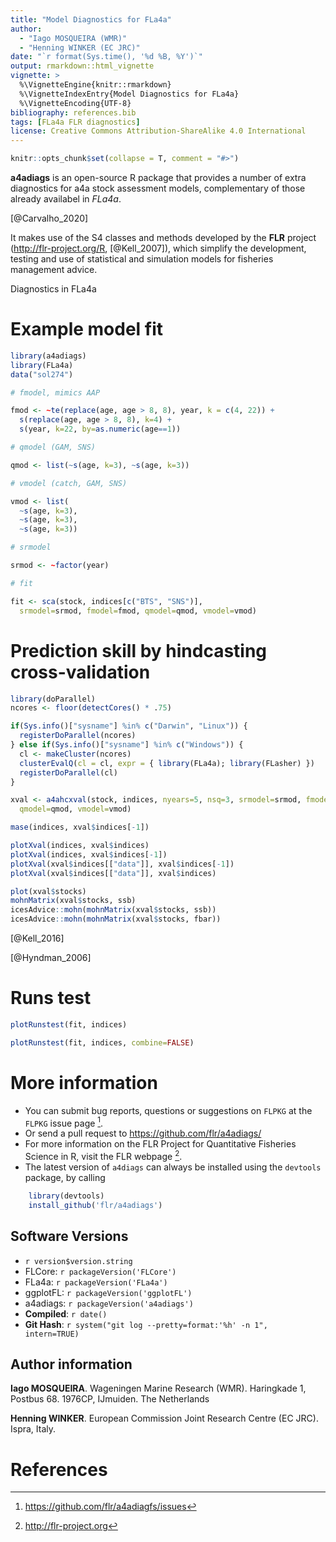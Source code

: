 ```yaml
---
title: "Model Diagnostics for FLa4a"
author:
  - "Iago MOSQUEIRA (WMR)"
  - "Henning WINKER (EC JRC)"
date: "`r format(Sys.time(), '%d %B, %Y')`"
output: rmarkdown::html_vignette
vignette: >
  %\VignetteEngine{knitr::rmarkdown}
  %\VignetteIndexEntry{Model Diagnostics for FLa4a}
  %\VignetteEncoding{UTF-8}
bibliography: references.bib
tags: [FLa4a FLR diagnostics]
license: Creative Commons Attribution-ShareAlike 4.0 International
---
```


```r
knitr::opts_chunk$set(collapse = T, comment = "#>")
```

**a4adiags** is an open-source R package that provides a number of extra diagnostics for a4a stock assessment models, complementary of those already availabel in *FLa4a*.

[@Carvalho_2020]

It makes use of the S4 classes and methods developed by the **FLR** project (<http://flr-project.org/R>, [@Kell_2007]), which simplify the development, testing and use of statistical and simulation models for fisheries management advice.

Diagnostics in FLa4a


# Example model fit

```r
library(a4adiags)
library(FLa4a)
data("sol274")

# fmodel, mimics AAP

fmod <- ~te(replace(age, age > 8, 8), year, k = c(4, 22)) +
  s(replace(age, age > 8, 8), k=4) +
  s(year, k=22, by=as.numeric(age==1))

# qmodel (GAM, SNS)

qmod <- list(~s(age, k=3), ~s(age, k=3))

# vmodel (catch, GAM, SNS)

vmod <- list(
  ~s(age, k=3),
  ~s(age, k=3),
  ~s(age, k=3))

# srmodel

srmod <- ~factor(year)

# fit

fit <- sca(stock, indices[c("BTS", "SNS")],
  srmodel=srmod, fmodel=fmod, qmodel=qmod, vmodel=vmod)
```

<!-- # Retrospective analysis -->

# Prediction skill by hindcasting cross-validation

```r
library(doParallel)
ncores <- floor(detectCores() * .75)

if(Sys.info()["sysname"] %in% c("Darwin", "Linux")) {
  registerDoParallel(ncores)
} else if(Sys.info()["sysname"] %in% c("Windows")) {
  cl <- makeCluster(ncores)
  clusterEvalQ(cl = cl, expr = { library(FLa4a); library(FLasher) })
  registerDoParallel(cl)
}
```

```r
xval <- a4ahcxval(stock, indices, nyears=5, nsq=3, srmodel=srmod, fmodel=fmod,
  qmodel=qmod, vmodel=vmod)
```

```r
mase(indices, xval$indices[-1])
```

```r
plotXval(indices, xval$indices)
plotXval(indices, xval$indices[-1])
plotXval(xval$indices[["data"]], xval$indices[-1])
plotXval(xval$indices[["data"]], xval$indices)
```

```r
plot(xval$stocks)
mohnMatrix(xval$stocks, ssb)
icesAdvice::mohn(mohnMatrix(xval$stocks, ssb))
icesAdvice::mohn(mohnMatrix(xval$stocks, fbar))
```


[@Kell_2016]

[@Hyndman_2006]

# Runs test

```r
plotRunstest(fit, indices)
```

```r
plotRunstest(fit, indices, combine=FALSE)
```


# More information

* You can submit bug reports, questions or suggestions on `FLPKG` at the `FLPKG` issue page ^[<https://github.com/flr/a4adiagfs/issues>].
* Or send a pull request to <https://github.com/flr/a4adiags/>
* For more information on the FLR Project for Quantitative Fisheries Science in R, visit the FLR webpage ^[<http://flr-project.org>].
* The latest version of `a4diags` can always be installed using the `devtools` package, by calling
```r
	library(devtools)
	install_github('flr/a4adiags')
```

## Software Versions

* `r version$version.string`
* FLCore: `r packageVersion('FLCore')`
* FLa4a: `r packageVersion('FLa4a')`
* ggplotFL: `r packageVersion('ggplotFL')`
* a4adiags: `r packageVersion('a4adiags')`
* **Compiled**: `r date()`
* **Git Hash**: `r system("git log --pretty=format:'%h' -n 1", intern=TRUE)`

## Author information

**Iago MOSQUEIRA**. Wageningen Marine Research (WMR). Haringkade 1, Postbus 68. 1976CP, IJmuiden. The Netherlands

**Henning WINKER**. European Commission Joint Research Centre (EC JRC). Ispra, Italy.

# References
